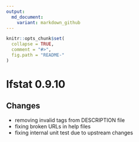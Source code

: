 ```yaml
---
output:
  md_document:
    variant: markdown_github
---
```


<!-- NEWS.md is generated from NEWS.Rmd. Please edit that file -->

```r
knitr::opts_chunk$set(
  collapse = TRUE,
  comment = "#>",
  fig.path = "README-"
)
```

# lfstat 0.9.10


## Changes
* removing invalid tags from DESCRIPTION file
* fixing broken URLs in help files
* fixing internal unit test due to upstream changes

